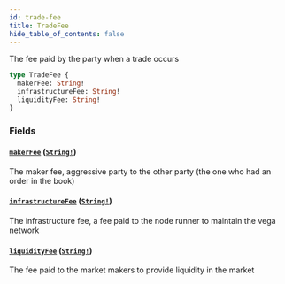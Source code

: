 ```yaml
---
id: trade-fee
title: TradeFee
hide_table_of_contents: false
---
```



The fee paid by the party when a trade occurs

```graphql
type TradeFee {
  makerFee: String!
  infrastructureFee: String!
  liquidityFee: String!
}
```


### Fields

#### [`makerFee`](#) ([`String!`](/mainnet/api/graphql/scalars/string))

The maker fee, aggressive party to the other party (the one who had an order in the book)


#### [`infrastructureFee`](#) ([`String!`](/mainnet/api/graphql/scalars/string))

The infrastructure fee, a fee paid to the node runner to maintain the vega network


#### [`liquidityFee`](#) ([`String!`](/mainnet/api/graphql/scalars/string))

The fee paid to the market makers to provide liquidity in the market




